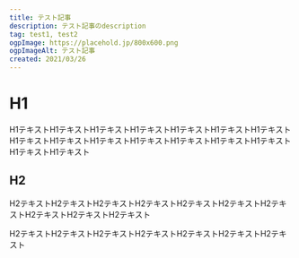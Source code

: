 ```yaml
---
title: テスト記事
description: テスト記事のdescription
tag: test1, test2
ogpImage: https://placehold.jp/800x600.png
ogpImageAlt: テスト記事
created: 2021/03/26
---
```


# H1
H1テキストH1テキストH1テキストH1テキストH1テキストH1テキストH1テキスト
H1テキストH1テキストH1テキストH1テキストH1テキストH1テキストH1テキストH1テキストH1テキスト

## H2

H2テキストH2テキストH2テキストH2テキストH2テキストH2テキストH2テキストH2テキストH2テキストH2テキスト

H2テキストH2テキストH2テキストH2テキストH2テキストH2テキストH2テキスト

<ImageComponent src="https://placehold.jp/800x600.png" width={800} height={600} alt="ダミー画像" title="ダミー画像" />
